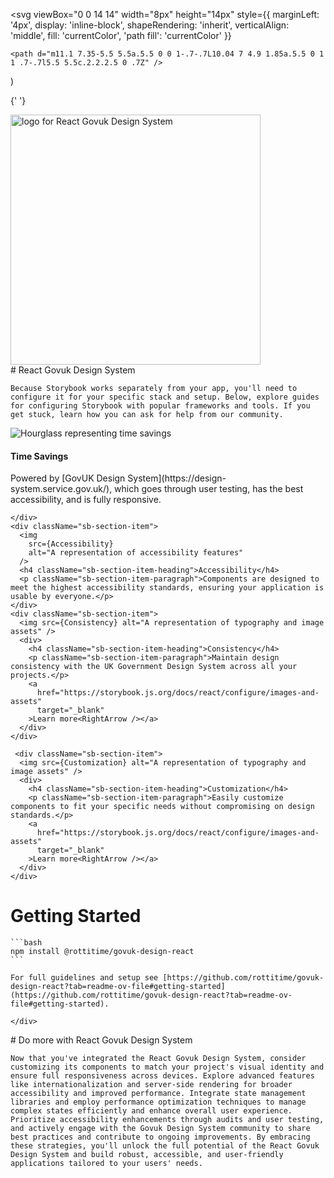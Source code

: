 
  <svg
    viewBox="0 0 14 14"
    width="8px"
    height="14px"
    style={{
      marginLeft: '4px',
      display: 'inline-block',
      shapeRendering: 'inherit',
      verticalAlign: 'middle',
      fill: 'currentColor',
      'path fill': 'currentColor'
    }}
  >
    <path d="m11.1 7.35-5.5 5.5a.5.5 0 0 1-.7-.7L10.04 7 4.9 1.85a.5.5 0 1 1 .7-.7l5.5 5.5c.2.2.2.5 0 .7Z" />
  </svg>
)

{' '}

<a href="https://github.com/rottitime/govuk-design-react">
  <img
    src="https://rottitime.github.io/govuk-design-react/doc/logo.webp"
    alt="logo for React Govuk Design System "
    width="400"
  />
</a>

<Meta title="Introduction" />

<div className="sb-container">
  <div className='sb-section-title'>
    # React Govuk Design System

    Because Storybook works separately from your app, you'll need to configure it for your specific stack and setup. Below, explore guides for configuring Storybook with popular frameworks and tools. If you get stuck, learn how you can ask for help from our community.

  </div>
  <div className="sb-section">
    <div className="sb-section-item">
    <div className='image'> <img
        src={HourGlass}
        alt="Hourglass representing time savings"
      /></div>
      <h4 className="sb-section-item-heading">Time Savings</h4>
      <p className="sb-section-item-paragraph">Powered by [GovUK Design System](https://design-system.service.gov.uk/), which goes through user testing, has the best accessibility, and is fully responsive.</p>
      
    </div>
    <div className="sb-section-item">
      <img
        src={Accessibility}
        alt="A representation of accessibility features"
      />
      <h4 className="sb-section-item-heading">Accessibility</h4>
      <p className="sb-section-item-paragraph">Components are designed to meet the highest accessibility standards, ensuring your application is usable by everyone.</p>
    </div>
    <div className="sb-section-item">
      <img src={Consistency} alt="A representation of typography and image assets" />
      <div>
        <h4 className="sb-section-item-heading">Consistency</h4>
        <p className="sb-section-item-paragraph">Maintain design consistency with the UK Government Design System across all your projects.</p>
        <a
          href="https://storybook.js.org/docs/react/configure/images-and-assets"
          target="_blank"
        >Learn more<RightArrow /></a>
      </div>
    </div>

     <div className="sb-section-item">
      <img src={Customization} alt="A representation of typography and image assets" />
      <div>
        <h4 className="sb-section-item-heading">Customization</h4>
        <p className="sb-section-item-paragraph">Easily customize components to fit your specific needs without compromising on design standards.</p>
        <a
          href="https://storybook.js.org/docs/react/configure/images-and-assets"
          target="_blank"
        >Learn more<RightArrow /></a>
      </div>
    </div>

  </div>

</div>

<div className="sb-container">
  <div className='sb-section-title'>

# Getting Started

    ```bash
    npm install @rottitime/govuk-design-react
    ```

    For full guidelines and setup see [https://github.com/rottitime/govuk-design-react?tab=readme-ov-file#getting-started](https://github.com/rottitime/govuk-design-react?tab=readme-ov-file#getting-started).

    </div>

  </div>

<div className="sb-container">
  <div className='sb-section-title'>
    # Do more with React Govuk Design System

    Now that you've integrated the React Govuk Design System, consider customizing its components to match your project's visual identity and ensure full responsiveness across devices. Explore advanced features like internationalization and server-side rendering for broader accessibility and improved performance. Integrate state management libraries and employ performance optimization techniques to manage complex states efficiently and enhance overall user experience. Prioritize accessibility enhancements through audits and user testing, and actively engage with the Govuk Design System community to share best practices and contribute to ongoing improvements. By embracing these strategies, you'll unlock the full potential of the React Govuk Design System and build robust, accessible, and user-friendly applications tailored to your users' needs.

  </div>

</div>

<style>
  {`
  .sb-container {
    margin-bottom: 48px;
  }

  .sb-section {
    width: 100%;
    display: flex;
    flex-direction: row;
    gap: 20px;
  }

  img {
    object-fit: cover;
  }

  .sb-section-title {
    margin-bottom: 32px;
  }

  .sb-section a:not(h1 a, h2 a, h3 a) {
    font-size: 14px;
  }

  .sb-section-item, .sb-grid-item {
    flex: 1;
    display: flex;
    flex-direction: column;
  }

  .sb-section-item-heading {
    padding-top: 20px !important;b
    padding-bottom: 5px !important;
    margin: 0 !important;
  }
  .sb-section-item-paragraph {
    margin: 0;sb-section-item
    padding-bottom: 10px;
  }

  .sb-section-item .image {
    display: flex;
    background-color: rgb(238,243,248);
    aspect-ratio: 16 / 9;
    border:1px solid #efefef;
    border-radius: 5px;
  }
    .sb-section-item .image img {
    object-fit: cover;
  }

  

  .sb-chevron {
    margin-left: 5px;
  }

  .sb-features-grid {
    display: grid;
    grid-template-columns: repeat(2, 1fr);
    grid-gap: 32px 20px;
  }

  .sb-socials {
    display: grid;
    grid-template-columns: repeat(4, 1fr);
  }

  .sb-socials p {
    margin-bottom: 10px;
  }

  .sb-explore-image {
    max-height: 32px;
    align-self: flex-start;
  }

  .sb-addon {
    width: 100%;
    display: flex;
    align-items: center;
    position: relative;
    background-color: #EEF3F8;
    border-radius: 5px;
    border: 1px solid rgba(0, 0, 0, 0.05);
    background: #EEF3F8;
    height: 180px;
    margin-bottom: 48px;
    overflow: hidden;
  }

  .sb-addon-text {
    padding-left: 48px;
    max-width: 240px;
  }

  .sb-addon-text h4 {
    padding-top: 0px;
  }

  .sb-addon-img {
    position: absolute;
    left: 345px;
    top: 0;
    height: 100%;
    width: 200%;
    overflow: hidden;
  }

  .sb-addon-img img {
    width: 650px;
    transform: rotate(-15deg);
    margin-left: 40px;
    margin-top: -72px;
    box-shadow: 0 0 1px rgba(255, 255, 255, 0);
    backface-visibility: hidden;
  }

  @media screen and (max-width: 800px) {
    .sb-addon-img {
      left: 300px;
    }
  }

  @media screen and (max-width: 600px) {
    .sb-section {
      flex-direction: column;
    }

    .sb-features-grid {
      grid-template-columns: repeat(1, 1fr);
    }

    .sb-socials {
      grid-template-columns: repeat(2, 1fr);
    }

    .sb-addon {
      height: 280px;
      align-items: flex-start;
      padding-top: 32px;
      overflow: hidden;
    }

    .sb-addon-text {
      padding-left: 24px;
    }

    .sb-addon-img {
      right: 0;
      left: 0;
      top: 130px;
      bottom: 0;
      overflow: hidden;
      height: auto;
      width: 124%;
    }

    .sb-addon-img img {
      width: 1200px;
      transform: rotate(-12deg);
      margin-left: 0;
      margin-top: 48px;
      margin-bottom: -40px;
      margin-left: -24px;
    }
  }
  `}
</style>
